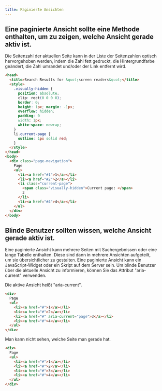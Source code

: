 ```yaml
---
title: Paginierte Ansichten
---
```



## Eine paginierte Ansicht sollte eine Methode enthalten, um zu zeigen, welche Ansicht gerade aktiv ist.

<Aside
  type="tip"
  title="Gutes Beispiel: Aktuelle Seitenzahl hervorheben"
>
Die Seitenzahl der aktuellen Seite kann in der Liste der Seitenzahlen optisch hervorgehoben werden, indem die Zahl
fett gedruckt, die Hintergrundfarbe geändert, die Zahl umrandet und/oder der Link entfernt wird.

```html
<head>
  <title>Search Results for &quot;screen readers&quot;</title>
  <style>
    .visually-hidden {
      position: absolute;
      clip: rect(0 0 0 0);
      border: 0;
      height: 1px; margin: -1px;
      overflow: hidden;
      padding: 0
      width: 1px;
      white-space: nowrap;
    }
    li.current-page {
      outline: 1px solid red;
    }
  </style>
</head>
<body>
  <div class="page-navigation">
    Page
    <ul>
      <li><a href="#1">1</a></li>
      <li><a href="#2">2</a></li>
      <li class="current-page">
        <span class="visually-hidden">Current page: </span>
        3
      </li>
      <li><a href="#4">4</a></li>
    </ul>
  </div>
</body>
```

</Aside>

## Blinde Benutzer sollten wissen, welche Ansicht gerade aktiv ist.

Eine paginierte Ansicht kann mehrere Seiten mit Suchergebnissen oder eine lange Tabelle enthalten. Diese sind dann in mehrere
Ansichten aufgeteilt, um sie übersichtlicher zu gestalten. Eine paginierte Ansicht kann ein JavaScript-Widget oder ein Skript
auf dem Server sein. Um blinde Benutzer über die aktuelle Ansicht zu informieren, können Sie das Attribut "aria-current" verwenden.

<Aside
  type="tip"
  title="Gutes Beispiel: Aria-current"
>
Die aktive Ansicht heißt "aria-current".

```html
<div>
  Page
  <ul>
    <li><a href="#">1</a></li>
    <li><a href="#">2</a></li>
    <li><a href="#" aria-current="page">3</a></li>
    <li><a href="#">4</a></li>
  </ul>
</div>
```

</Aside>

<Aside
  type="tip"
  title="Schlechtes Beispiel: Seitennummer nicht programmatisch bestimmbar"
>
Man kann nicht sehen, welche Seite man gerade hat.

```html
<div>
  Page
  <ul>
    <li><a href="#">1</a></li>
    <li><a href="#">2</a></li>
    <li><a href="#">3</a></li>
    <li><a href="#">4</a></li>
  </ul>
</div>
```

</Aside>
